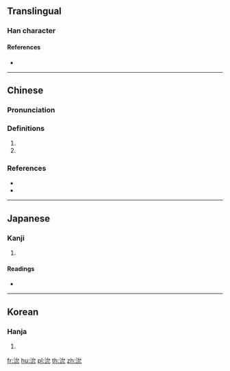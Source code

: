 {{character info/new}}
==Translingual==

===Han character===
{{Han char|rn=85|rad=水|as=04|sn=7|four=33111|canj=EIHU|ids=⿰氵允}}

====References====
* {{Han ref|kx=0610.040|dkj=17188|dj=1002.140|hdz=31576.030|uh=6C87|ud=27783|bh=CB56|bd=52054}}

----

==Chinese==
{{zh-forms|alt=渷}}

===Pronunciation===
{{zh-pron
|m=yǎn
|c=jin5,jin2,wai5
|mc=y
|oc=y
|ma=
|cat=pn,v
}}

===Definitions===
{{zh-hanzi}}

# {{zh-only|沇水}}
# {{zh-only|沇溶}}

===References===
* {{R:twedu|B02038}}
* {{R:yue:jyut.net}}

----

==Japanese==

===Kanji===
{{ja-kanji|grade=|rs=水04}}

# {{defn|lang=ja|sort=水04}}

====Readings====
* {{ja-readings|on=[[えん]] (en), [[い]] (i)|kun=[[ながれる]] (nagareru)}}

----

==Korean==

===Hanja===
{{ko-hanja|hangeul=연|eumhun=|rv=yeon|mr=yŏn|y=yen}}

# {{defn|lang=ko|sort=水04}}

[[fr:沇]]
[[hu:沇]]
[[pl:沇]]
[[th:沇]]
[[zh:沇]]